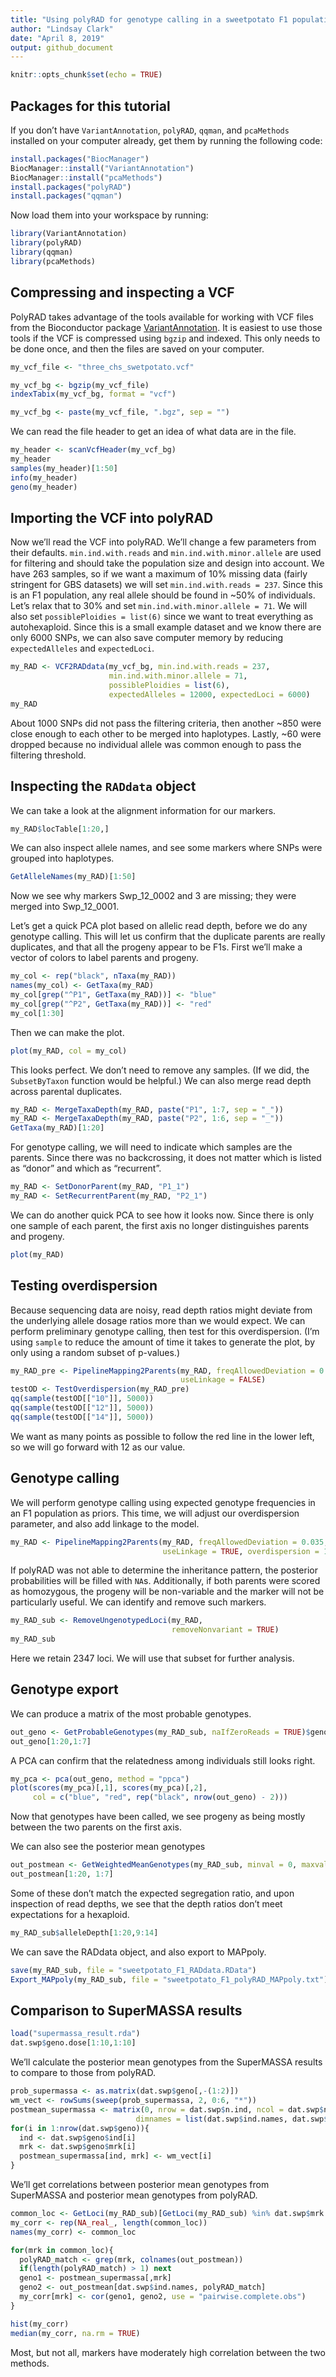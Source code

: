 ```yaml
---
title: "Using polyRAD for genotype calling in a sweetpotato F1 population"
author: "Lindsay Clark"
date: "April 8, 2019"
output: github_document
---
```


```r
knitr::opts_chunk$set(echo = TRUE)
```

## Packages for this tutorial

If you don't have `VariantAnnotation`, `polyRAD`, `qqman`, and `pcaMethods` 
installed on your computer already, get them by running the following code:

```r
install.packages("BiocManager")
BiocManager::install("VariantAnnotation")
BiocManager::install("pcaMethods")
install.packages("polyRAD")
install.packages("qqman")
```

Now load them into your workspace by running:

```r
library(VariantAnnotation)
library(polyRAD)
library(qqman)
library(pcaMethods)
```

## Compressing and inspecting a VCF

PolyRAD takes advantage of the tools available for working with VCF files from
the Bioconductor package 
[VariantAnnotation](http://bioconductor.org/packages/release/bioc/html/VariantAnnotation.html).
It is easiest to use those tools if the VCF is compressed using `bgzip` and
indexed.  This only needs to be done once, and then the files are saved on your
computer.

```r
my_vcf_file <- "three_chs_swetpotato.vcf"
```
```r
my_vcf_bg <- bgzip(my_vcf_file)
indexTabix(my_vcf_bg, format = "vcf")
```
```r
my_vcf_bg <- paste(my_vcf_file, ".bgz", sep = "")
```

We can read the file header to get an idea of what data are in the file.

```r
my_header <- scanVcfHeader(my_vcf_bg)
my_header
samples(my_header)[1:50]
info(my_header)
geno(my_header)
```

## Importing the VCF into polyRAD

Now we'll read the VCF into polyRAD.  We'll change a few parameters from their
defaults.  `min.ind.with.reads` and `min.ind.with.minor.allele` are used for 
filtering and should take the population size and design into account.  We have
263 samples, so if we want a maximum of 10% missing data (fairly stringent for 
GBS datasets) we will set `min.ind.with.reads = 237`.  Since this is an F1 
population, any real allele should be found in ~50% of individuals.  Let's 
relax that to 30% and set `min.ind.with.minor.allele = 71`.  We will also set
`possiblePloidies = list(6)` since we want to treat everything as autohexaploid.
Since this is a small example dataset and we know there are only 6000 SNPs, we
can also save computer memory by reducing `expectedAlleles` and `expectedLoci`.

```r
my_RAD <- VCF2RADdata(my_vcf_bg, min.ind.with.reads = 237, 
                      min.ind.with.minor.allele = 71, 
                      possiblePloidies = list(6),
                      expectedAlleles = 12000, expectedLoci = 6000)
my_RAD
```

About 1000 SNPs did not pass the filtering criteria, then another ~850 were 
close enough to each other to be merged into haplotypes.  Lastly, ~60 were
dropped because no individual allele was common enough to pass the filtering
threshold.

## Inspecting the `RADdata` object

We can take a look at the alignment information for our markers.

```r
my_RAD$locTable[1:20,]
```

We can also inspect allele names, and see some markers where SNPs were grouped
into haplotypes.

```r
GetAlleleNames(my_RAD)[1:50]
```

Now we see why markers Swp_12_0002 and 3 are missing; they were merged into 
Swp_12_0001.

Let's get a quick PCA plot based on allelic read depth, before we do any 
genotype calling.  This will let us confirm that the duplicate parents are 
really duplicates, and that all the progeny appear to be F1s.  First we'll 
make a vector of colors to label parents and progeny.

```r
my_col <- rep("black", nTaxa(my_RAD))
names(my_col) <- GetTaxa(my_RAD)
my_col[grep("^P1", GetTaxa(my_RAD))] <- "blue"
my_col[grep("^P2", GetTaxa(my_RAD))] <- "red"
my_col[1:30]
```

Then we can make the plot.

```r
plot(my_RAD, col = my_col)
```

This looks perfect.  We don't need to remove any samples. (If we did, the 
`SubsetByTaxon` function would be helpful.)  We can also merge read depth
across parental duplicates.

```r
my_RAD <- MergeTaxaDepth(my_RAD, paste("P1", 1:7, sep = "_"))
my_RAD <- MergeTaxaDepth(my_RAD, paste("P2", 1:6, sep = "_"))
GetTaxa(my_RAD)[1:20]
```

For genotype calling, we will need to indicate which samples are the 
parents.  Since there was no backcrossing, it does not matter which is listed
as "donor" and which as "recurrent".

```r
my_RAD <- SetDonorParent(my_RAD, "P1_1")
my_RAD <- SetRecurrentParent(my_RAD, "P2_1")
```

We can do another quick PCA to see how it looks now.  Since there is only one
sample of each parent, the first axis no longer distinguishes parents and
progeny.

```r
plot(my_RAD)
```

## Testing overdispersion

Because sequencing data are noisy, read depth ratios might deviate from the
underlying allele dosage ratios more than we would expect.  We can perform
preliminary genotype calling, then test for this overdispersion.  (I'm using
`sample` to reduce the amount of time it takes to generate the plot, by only
using a random subset of p-values.)

```r
my_RAD_pre <- PipelineMapping2Parents(my_RAD, freqAllowedDeviation = 0.035,
                                      useLinkage = FALSE)
testOD <- TestOverdispersion(my_RAD_pre)
qq(sample(testOD[["10"]], 5000))
qq(sample(testOD[["12"]], 5000))
qq(sample(testOD[["14"]], 5000))
```

We want as many points as possible to follow the red line in the lower left,
so we will go forward with 12 as our value.

## Genotype calling

We will perform genotype calling using expected genotype frequencies in an F1
population as priors.  This time, we will adjust our overdispersion parameter,
and also add linkage to the model.

```r
my_RAD <- PipelineMapping2Parents(my_RAD, freqAllowedDeviation = 0.035,
                                  useLinkage = TRUE, overdispersion = 12)
```

If polyRAD was not able to determine the inheritance pattern, the posterior
probabilities will be filled with `NA`s.  Additionally, if both parents 
were scored as homozygous, the progeny will be non-variable and the marker
will not be particularly useful.  We can identify and remove such markers.

```r
my_RAD_sub <- RemoveUngenotypedLoci(my_RAD, 
                                    removeNonvariant = TRUE)
my_RAD_sub
```

Here we retain 2347 loci.  We will use that subset for further analysis.

## Genotype export

We can produce a matrix of the most probable genotypes.

```r
out_geno <- GetProbableGenotypes(my_RAD_sub, naIfZeroReads = TRUE)$genotypes
out_geno[1:20,1:7]
```

A PCA can confirm that the relatedness among individuals still looks right.

```r
my_pca <- pca(out_geno, method = "ppca")
plot(scores(my_pca)[,1], scores(my_pca)[,2],
     col = c("blue", "red", rep("black", nrow(out_geno) - 2)))
```

Now that genotypes have been called, we see progeny as being mostly between
the two parents on the first axis.

We can also see the posterior mean genotypes

```r
out_postmean <- GetWeightedMeanGenotypes(my_RAD_sub, minval = 0, maxval = 6)
out_postmean[1:20, 1:7]
```

Some of these don't match the expected segregation ratio, and upon inspection
of read depths, we see that the depth ratios don't meet expectations for a 
hexaploid.

```r
my_RAD_sub$alleleDepth[1:20,9:14]
```

We can save the RADdata object, and also export to MAPpoly.

```r
save(my_RAD_sub, file = "sweetpotato_F1_RADdata.RData")
Export_MAPpoly(my_RAD_sub, file = "sweetpotato_F1_polyRAD_MAPpoly.txt")
```

## Comparison to SuperMASSA results

```r
load("supermassa_result.rda")
dat.swp$geno.dose[1:10,1:10]
```

We'll calculate the posterior mean genotypes from the SuperMASSA results to
compare to those from polyRAD.

```r
prob_supermassa <- as.matrix(dat.swp$geno[,-(1:2)])
wm_vect <- rowSums(sweep(prob_supermassa, 2, 0:6, "*"))
postmean_supermassa <- matrix(0, nrow = dat.swp$n.ind, ncol = dat.swp$n.mrk,
                            dimnames = list(dat.swp$ind.names, dat.swp$mrk.names))
for(i in 1:nrow(dat.swp$geno)){
  ind <- dat.swp$geno$ind[i]
  mrk <- dat.swp$geno$mrk[i]
  postmean_supermassa[ind, mrk] <- wm_vect[i]
}
```

We'll get correlations between posterior mean genotypes from SuperMASSA and
posterior mean genotypes from polyRAD.

```r
common_loc <- GetLoci(my_RAD_sub)[GetLoci(my_RAD_sub) %in% dat.swp$mrk.names]
my_corr <- rep(NA_real_, length(common_loc))
names(my_corr) <- common_loc

for(mrk in common_loc){
  polyRAD_match <- grep(mrk, colnames(out_postmean))
  if(length(polyRAD_match) > 1) next
  geno1 <- postmean_supermassa[,mrk]
  geno2 <- out_postmean[dat.swp$ind.names, polyRAD_match]
  my_corr[mrk] <- cor(geno1, geno2, use = "pairwise.complete.obs")
}

hist(my_corr)
median(my_corr, na.rm = TRUE)
```

Most, but not all, markers have moderately high correlation between the two methods.